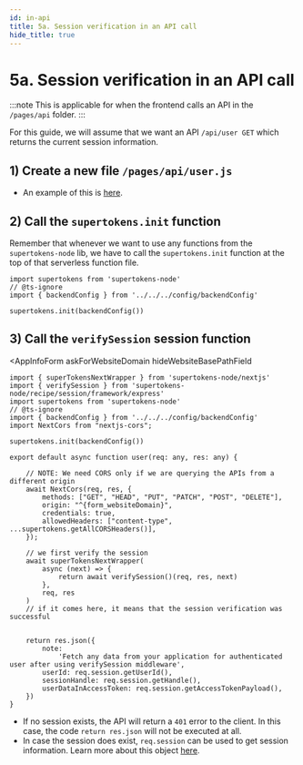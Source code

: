 ```yaml
---
id: in-api
title: 5a. Session verification in an API call
hide_title: true
---
```


<!-- COPY DOCS -->
<!-- ./thirdpartyemailpassword/nextjs/session-verification/in-api.mdx -->


# 5a. Session verification in an API call

:::note
This is applicable for when the frontend calls an API in the `/pages/api` folder.
:::

For this guide, we will assume that we want an API `/api/user GET` which returns the current session information.

## 1) Create a new file `/pages/api/user.js`
- An example of this is [here](https://github.com/supertokens/next.js/blob/canary/examples/with-supertokens/pages/api/user.js).

## 2) Call the `supertokens.init` function
Remember that whenever we want to use any functions from the `supertokens-node` lib, we have to call the `supertokens.init` function at the top of that serverless function file.

```tsx title="pages/index.js"
import supertokens from 'supertokens-node'
// @ts-ignore
import { backendConfig } from '../../../config/backendConfig'

supertokens.init(backendConfig())
```

## 3) Call the `verifySession` session function

<AppInfoForm
    askForWebsiteDomain
    hideWebsiteBasePathField
>

```tsx title="pages/index.js"
import { superTokensNextWrapper } from 'supertokens-node/nextjs'
import { verifySession } from 'supertokens-node/recipe/session/framework/express'
import supertokens from 'supertokens-node'
// @ts-ignore
import { backendConfig } from '../../../config/backendConfig'
import NextCors from "nextjs-cors";

supertokens.init(backendConfig())

export default async function user(req: any, res: any) {

    // NOTE: We need CORS only if we are querying the APIs from a different origin
    await NextCors(req, res, {
        methods: ["GET", "HEAD", "PUT", "PATCH", "POST", "DELETE"],
        origin: "^{form_websiteDomain}",
        credentials: true,
        allowedHeaders: ["content-type", ...supertokens.getAllCORSHeaders()],
    });

    // we first verify the session
    await superTokensNextWrapper(
        async (next) => {
            return await verifySession()(req, res, next)
        },
        req, res
    )
    // if it comes here, it means that the session verification was successful


    return res.json({
        note:
            'Fetch any data from your application for authenticated user after using verifySession middleware',
        userId: req.session.getUserId(),
        sessionHandle: req.session.getHandle(),
        userDataInAccessToken: req.session.getAccessTokenPayload(),
    })
}
```

- If no session exists, the API will return a `401` error to the client. In this case, the code `return res.json` will not be executed at all.
- In case the session does exist, `req.session` can be used to get session information. Learn more about this object [here](../../common-customizations/sessions/session-verification-in-api/verify-session#the-session-object).

</AppInfoForm>
